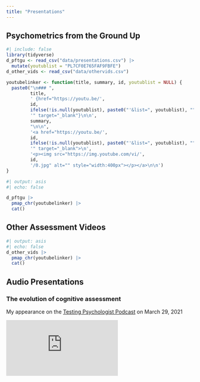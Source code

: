 ```yaml
---
title: "Presentations"
---
```


## Psychometrics from the Ground Up

```r
#| include: false
library(tidyverse)
d_pftgu <- read_csv("data/presentations.csv") |> 
  mutate(youtublist = "PL7CF0E765FAF9FBFE")
d_other_vids <- read_csv("data/othervids.csv")

youtubelinker <- function(title, summary, id, youtublist = NULL) {
  paste0("\n### ", 
         title, 
         ' {href="https://youtu.be/',
         id,
         ifelse(!is.null(youtublist), paste0("'&list=", youtublist), ""),
         '" target="_blank"}\n\n',
         summary,
         "\n\n",
         '<a href="https://youtu.be/',
         id,
         ifelse(!is.null(youtublist), paste0("'&list=", youtublist), ""),
         '" target="_blank">\n',
         '<p><img src="https://img.youtube.com/vi/',
         id,
         '/0.jpg" alt="" style="width:400px"></p></a>\n\n')
}
```



```r
#| output: asis
#| echo: false

d_pftgu |> 
  pmap_chr(youtubelinker) |> 
  cat()
```

## Other Assessment Videos

```r
#| output: asis
#| echo: false
d_other_vids |> 
  pmap_chr(youtubelinker) |> 
  cat()
```

## Audio Presentations

### The evolution of cognitive assessment {target="_blank" href="The evolution of cognitive assessment with Dr. W. Joel Schneider"}

My appearance on the [Testing Psychologist Podcast](https://www.thetestingpsychologist.com/) on March 29, 2021

<iframe src="https://www.thetestingpsychologist.com/?powerpress_embed=2349-podcast&amp;amp;powerpress_player=mediaelement-audio" frameborder="0" scrolling="no"></iframe>

